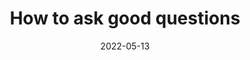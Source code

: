 ---
title: How to ask good questions
date: 2022-05-13
timeToRead: 10
description: AS we know the better the question asked, the greater the chance that someone will answer it. In this post I will try to describe how to ask good questions
tags:
  - Off-topic
  - Beginner
---